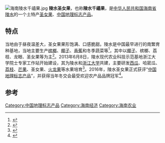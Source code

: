 [[File:海南陵水千禧果.jpg|thumb]]
'''陵水圣女果'''，也称'''陵水千禧果'''，是[[中华人民共和国|中华人民共和国]][[海南省|海南省]][[陵水黎族自治县|陵水]]的一个土特产[[圣女果|圣女果]]、[[中国地理标志产品|中国地理标志产品]]。

==特点 ==
当地由于昼夜温差大，圣女果果形饱满、口感脆甜。陵水是中国最早进行的南繁育种基地，当地主要生产[[槟榔|槟榔]]、[[椰子|椰子]]、[[香蕉|香蕉]]和冬季蔬菜等<ref>{{Cite book|title=天涯海角海南 2|last=纪俊超，李秀英编著|first=|publisher=北京：[[中国旅游出版社|中国旅游出版社]]|year=2015-04|isbn=978-7-5032-5175-7|location=|pages=145-146}}</ref>，其中以[[椰子|椰子]]、槟榔、荔枝、龙眼、圣女果等为主<ref>{{Cite book|title=海南|last=纪俊超，李秀英编著|first=|publisher=北京：[[中国旅游出版社|中国旅游出版社]]|year=2013-01|isbn=978-7-5032-4593-0|location=|pages=343}}</ref>。2013年6月8日，陵水现代农业科技示范基地浙江大学院士专家工作站开始建设，其为陵水和[[浙江大学|浙江大学]]共建，主要研发[[西瓜|西瓜]]、哈密瓜、[[荔枝|荔枝]]、[[芒果|芒果]]、圣女果、[[火龙果|火龙果]]等水果培育<ref>{{Cite book|title=海南年鉴 2014|last=《海南年鉴》编辑委员会主编|first=|publisher=海南年鉴社|year=2014-11|isbn=|location=|pages=487}}</ref>。2016年，陵水圣女果正式获评“[[中国地理标志产品保护列表|中国地理标志产品]]”，并获得当年冬交会最受欢迎农产品品牌冠军<ref>{{Cite journal|title=陵水圣果红遍天|author=森姚|url=|journal=消费指南|issue=4|doi=|others=|year=2016|volume=|page=24-25|issn=1672-5816|pmid=}}</ref>。

==参考==
{{reflist}}

[[Category:中国地理标志产品|Category:中国地理标志产品]]
[[Category:海南经济|Category:海南经济]]
[[Category:海南农业|Category:海南农业]]